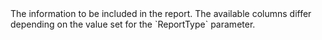   
<ParamField body="Columns" type="array">     
The information to be included in the report. The available columns differ depending on the value set for the `ReportType` parameter.  
</ParamField>